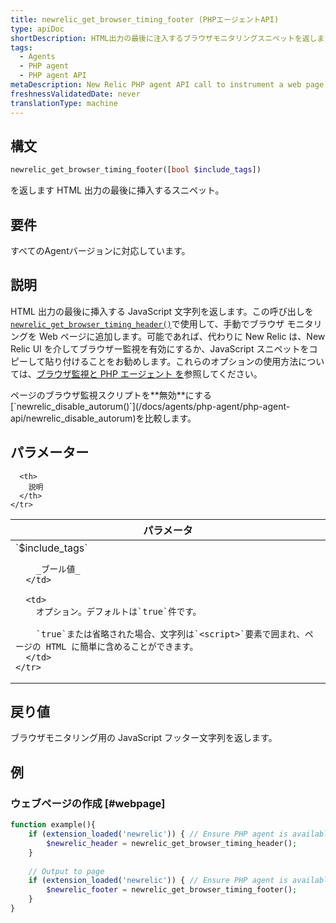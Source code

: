 ```yaml
---
title: newrelic_get_browser_timing_footer (PHPエージェントAPI)
type: apiDoc
shortDescription: HTML出力の最後に注入するブラウザモニタリングスニペットを返します。
tags:
  - Agents
  - PHP agent
  - PHP agent API
metaDescription: New Relic PHP agent API call to instrument a web page with browser monitoring. Pair with newrelic_get_browser_timing_header.
freshnessValidatedDate: never
translationType: machine
---
```


## 構文

```php
newrelic_get_browser_timing_footer([bool $include_tags])
```

を返します<InlinePopover type="browser"/> HTML 出力の最後に挿入するスニペット。

## 要件

すべてのAgentバージョンに対応しています。

## 説明

HTML 出力の最後に挿入する JavaScript 文字列を返します。この呼び出しを[`newrelic_get_browser_timing_header()`](/docs/agents/php-agent/php-agent-api/newrelic_get_browser_timing_header)で使用して、手動でブラウザ モニタリングを Web ページに追加します。可能であれば、代わりに New Relic は、New Relic UI を介してブラウザー監視を有効にするか、JavaScript スニペットをコピーして貼り付けることをお勧めします。これらのオプションの使用方法については、[ブラウザ監視と PHP エージェント を](/docs/agents/php-agent/features/page-load-timing-php)参照してください。

<Callout variant="tip">
  ページのブラウザ監視スクリプトを**無効**にする[`newrelic_disable_autorum()`](/docs/agents/php-agent/php-agent-api/newrelic_disable_autorum)を比較します。
</Callout>

## パラメーター

<table>
  <thead>
    <tr>
      <th width="25%">
        パラメータ
      </th>

      <th>
        説明
      </th>
    </tr>
  </thead>

  <tbody>
    <tr>
      <td>
        `$include_tags`

        _ブール値_
      </td>

      <td>
        オプション。デフォルトは`true`件です。

        `true`または省略された場合、文字列は`<script>`要素で囲まれ、ページの HTML に簡単に含めることができます。
      </td>
    </tr>
  </tbody>
</table>

## 戻り値

ブラウザモニタリング用の JavaScript フッター文字列を返します。

## 例

### ウェブページの作成 [#webpage]

```php
function example(){
    if (extension_loaded('newrelic')) { // Ensure PHP agent is available
        $newrelic_header = newrelic_get_browser_timing_header();
    }
    
    // Output to page
    if (extension_loaded('newrelic')) { // Ensure PHP agent is available
        $newrelic_footer = newrelic_get_browser_timing_footer();
    }
}
```